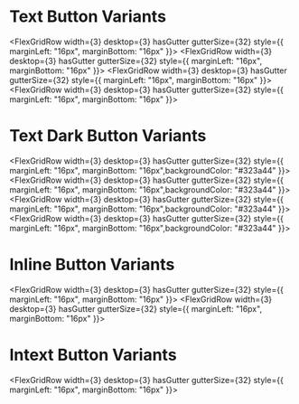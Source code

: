 
<Meta of={InlineButtons}/>

# Text Button Variants
<FlexGridRow width={3} desktop={3} hasGutter gutterSize={32} style={{ marginLeft: "16px", marginBottom: "16px" }}>
    <Story of={InlineButtons.SmallText} />
    <Story of={InlineButtons.MediumText} />
    <Story of={InlineButtons.LargeText} />
</FlexGridRow>
<FlexGridRow width={3} desktop={3} hasGutter gutterSize={32} style={{ marginLeft: "16px", marginBottom: "16px" }}>
    <Story of={InlineButtons.SmallTextDisabled} />
    <Story of={InlineButtons.MediumTextDisabled} />
    <Story of={InlineButtons.LargeTextDisabled} />
</FlexGridRow>
<FlexGridRow width={3} desktop={3} hasGutter gutterSize={32} style={{ marginLeft: "16px", marginBottom: "16px" }}>
    <Story of={InlineButtons.SmallTextLeftImage} />
    <Story of={InlineButtons.MediumTextLeftImage} />
    <Story of={InlineButtons.LargetTextLeftImage} />
</FlexGridRow>
<FlexGridRow width={3} desktop={3} hasGutter gutterSize={32} style={{ marginLeft: "16px", marginBottom: "16px" }}>
    <Story of={InlineButtons.SmallTextRightImage} />
    <Story of={InlineButtons.MediumTextLeftImage} />
    <Story of={InlineButtons.LargetTextLeftImage} />
</FlexGridRow>
# Text Dark Button Variants
<FlexGridRow width={3} desktop={3} hasGutter gutterSize={32} style={{ marginLeft: "16px", marginBottom: "16px",backgroundColor: "#323a44" }}>
    <Story of={InlineButtons.DarkSmallText} />
    <Story of={InlineButtons.DarkMediumText} />
    <Story of={InlineButtons.DarkLargeText} />
</FlexGridRow>
<FlexGridRow width={3} desktop={3} hasGutter gutterSize={32} style={{ marginLeft: "16px", marginBottom: "16px",backgroundColor: "#323a44" }}>
    <Story of={InlineButtons.DarkSmallTextDisabled} />
    <Story of={InlineButtons.DarkMediumTextDisabled} />
    <Story of={InlineButtons.DarkLargeTextDisabled} />
</FlexGridRow>
<FlexGridRow width={3} desktop={3} hasGutter gutterSize={32} style={{ marginLeft: "16px", marginBottom: "16px",backgroundColor: "#323a44" }}>
    <Story of={InlineButtons.DarkSmallTextLeftImage} />
    <Story of={InlineButtons.DarkMediumTextTextLeftImage} />
    <Story of={InlineButtons.DarkLargeTextTextLeftImage} />
</FlexGridRow>
<FlexGridRow width={3} desktop={3} hasGutter gutterSize={32} style={{ marginLeft: "16px", marginBottom: "16px",backgroundColor: "#323a44" }}>
    <Story of={InlineButtons.DarkSmallTextRightImage} />
    <Story of={InlineButtons.DarkMediumTextTextRighImage} />
    <Story of={InlineButtons.DarkLargeTextTextRightImage} />
</FlexGridRow>


# Inline Button Variants
<FlexGridRow width={3} desktop={3} hasGutter gutterSize={32} style={{ marginLeft: "16px", marginBottom: "16px" }}>
    <Story of={InlineButtons.SmallInlineRightImage} />
    <Story of={InlineButtons.MediumInlineRightImage} />
    <Story of={InlineButtons.LargeInlineRightImage} />
</FlexGridRow>
<FlexGridRow width={3} desktop={3} hasGutter gutterSize={32} style={{ marginLeft: "16px", marginBottom: "16px" }}>
    <Story of={InlineButtons.SmallInlineRightImageDisabled} />
    <Story of={InlineButtons.MediumInlineRightImageDisabled} />
    <Story of={InlineButtons.LargeInlineRightImageDisabled} />
</FlexGridRow>

# Intext Button Variants
<FlexGridRow width={3} desktop={3} hasGutter gutterSize={32} style={{ marginLeft: "16px", marginBottom: "16px" }}>
    <Story of={InlineButtons.SmallIntext} />
    <Story of={InlineButtons.MediumIntext} />
    <Story of={InlineButtons.LargeIntext} />
</FlexGridRow>